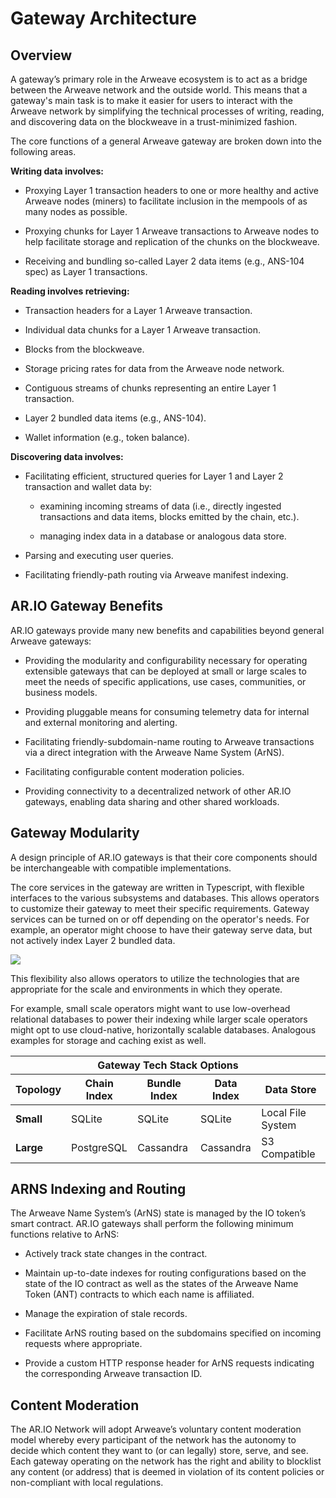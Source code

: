 # Gateway Architecture

## Overview

A gateway’s primary role in the Arweave ecosystem is to act as a bridge between the Arweave network and the outside world. This means that a gateway's main task is to make it easier for users to interact with the Arweave network by simplifying the technical processes of writing, reading, and discovering data on the blockweave in a trust-minimized fashion.

The core functions of a general Arweave gateway are broken down into the following areas.

**Writing data involves:**

- Proxying Layer 1 transaction headers to one or more healthy and active Arweave nodes (miners) to facilitate inclusion in the mempools of as many nodes as possible.

- Proxying chunks for Layer 1 Arweave transactions to Arweave nodes to help facilitate storage and replication of the chunks on the blockweave.

- Receiving and bundling so-called Layer 2 data items (e.g., ANS-104 spec) as Layer 1 transactions.

**Reading involves retrieving:**

- Transaction headers for a Layer 1 Arweave transaction.

- Individual data chunks for a Layer 1 Arweave transaction.

- Blocks from the blockweave.

- Storage pricing rates for data from the Arweave node network.

- Contiguous streams of chunks representing an entire Layer 1 transaction.

- Layer 2 bundled data items (e.g., ANS-104).

- Wallet information (e.g., token balance).

**Discovering data involves:**

- Facilitating efficient, structured queries for Layer 1 and Layer 2 transaction and wallet data by:

  - examining incoming streams of data (i.e., directly ingested transactions and data items, blocks emitted by the chain, etc.).

  - managing index data in a database or analogous data store.

- Parsing and executing user queries.

- Facilitating friendly-path routing via Arweave manifest indexing.

## AR.IO Gateway Benefits

AR.IO gateways provide many new benefits and capabilities beyond general Arweave gateways:

- Providing the modularity and configurability necessary for operating extensible gateways that can be deployed at small or large scales to meet the needs of specific applications, use cases, communities, or business models.

- Providing pluggable means for consuming telemetry data for internal and external monitoring and alerting.

- Facilitating friendly-subdomain-name routing to Arweave transactions via a direct integration with the Arweave Name System (ArNS).

- Facilitating configurable content moderation policies.

- Providing connectivity to a decentralized network of other AR.IO gateways, enabling data sharing and other shared workloads.

## Gateway Modularity

A design principle of AR.IO gateways is that their core components should be interchangeable with compatible implementations.

The core services in the gateway are written in Typescript, with flexible interfaces to the various subsystems and databases. This allows operators to customize their gateway to meet their specific requirements. Gateway services can be turned on or off depending on the operator's needs. For example, an operator might choose to have their gateway serve data, but not actively index Layer 2 bundled data.


<img class="amazingdiagram" src="https://arweave.net/1dD7-HGb14tsdRpNH-9Ek7I3sAfFA1Id_sdQlfZH-AY"></img>


This flexibility also allows operators to utilize the technologies that are appropriate for the scale and environments in which they operate.

For example, small scale operators might want to use low-overhead relational databases to power their indexing while larger scale operators might opt to use cloud-native, horizontally scalable databases. Analogous examples for storage and caching exist as well.

<div style="text-align: center">
    <table class="inline-table">
    <thead>
        <tr>
            <th colspan="5" style="font-weight: bold">Gateway Tech Stack Options</th>
        </tr>
        <tr>
            <th>Topology</th>
            <th>Chain Index</th>
            <th>Bundle Index</th>
            <th>Data Index</th>
            <th>Data Store</th>
        </tr>
        </thead>
        <tbody>
        <tr>
            <td style="font-weight:bold">Small</td>
            <td>SQLite</td>
            <td>SQLite</td>
            <td>SQLite</td>
            <td>Local File System</td>
        </tr>
        <tr>
            <td style="font-weight:bold">Large</td>
            <td>PostgreSQL</td>
            <td>Cassandra</td>
            <td>Cassandra</td>
            <td>S3 Compatible</td>
        </tr>
        </tbody>
    </table>
</div>

## ARNS Indexing and Routing

The Arweave Name System’s (ArNS) state is managed by the IO token’s smart contract. AR.IO gateways shall perform the following minimum functions relative to ArNS:

- Actively track state changes in the contract.

- Maintain up-to-date indexes for routing configurations based on the state of the IO contract as well as the states of the Arweave Name Token (ANT) contracts to which each name is affiliated.

- Manage the expiration of stale records.

- Facilitate ArNS routing based on the subdomains specified on incoming requests where appropriate.

- Provide a custom HTTP response header for ArNS requests indicating the corresponding Arweave transaction ID.

## Content Moderation

The AR.IO Network will adopt Arweave’s voluntary content moderation model whereby every participant of the network has the autonomy to decide which content they want to (or can legally) store, serve, and see. Each gateway operating on the network has the right and ability to blocklist any content (or address) that is deemed in violation of its content policies or non-compliant with local regulations. 
